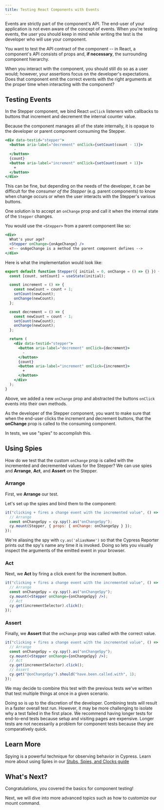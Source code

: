 ```yaml
---
title: Testing React Components with Events
---
```


Events are strictly part of the component's API. The end-user of your
application is not even aware of the concept of events. When you're testing
events, the _user_ you should keep in mind while writing the test is the
developer who will use your component.

You want to test the API contract of the component -- in React, a component's
API consists of props and, **if necessary**, the surrounding component
hierarchy.

When you interact with the component, you should still do so as a user would;
however, your assertions focus on the developer's expectations. Does that
component emit the correct events with the right arguments at the proper time
when interacting with the component?

## Testing Events

In the Stepper component, we bind React `onClick` listeners with callbacks to
buttons that increment and decrement the internal counter value.

Because the component manages all of the state internally, it is opaque to the
developer or parent component consuming the Stepper.

```jsx
<div data-testid="stepper">
  <button aria-label="decrement" onClick={setCount(count - 1)}>
    -
  </button>
  {count}
  <button aria-label="increment" onClick={setCount(count + 1)}>
    +
  </button>
</div>
```

This can be fine, but depending on the needs of the developer, it can be
difficult for the _consumer of the Stepper_ (e.g. parent components) to know
when change occurs or when the user interacts with the Stepper's various
buttons.

One solution is to accept an `onChange` prop and call it when the internal state
of the `Stepper` changes.

You would use the `<Stepper>` from a parent component like so:

```jsx
<div>
  What's your age?
  <Stepper onChange={onAgeChange} />
  <!-- onAgeChange is a method the parent component defines -->
</div>
```

Here is what the implementation would look like:

<Tabs>

<TabItem value="Stepper.jsx" active>

```jsx
export default function Stepper({ initial = 0, onChange = () => {} }) {
  const [count, setCount] = useState(initial);

  const increment = () => {
    const newCount = count + 1;
    setCount(newCount);
    onChange(newCount);
  };

  const decrement = () => {
    const newCount = count - 1;
    setCount(newCount);
    onChange(newCount);
  };

  return (
    <div data-testid="stepper">
      <button aria-label="decrement" onClick={decrement}>
        -
      </button>
      {count}
      <button aria-label="increment" onClick={increment}>
        +
      </button>
    </div>
  );
}
```

</TabItem>
</Tabs>

Above, we added a new `onChange` prop and abstracted the buttons `onClick`
events into their own methods.

As the developer of the Stepper component, you want to make sure that when the
end-user clicks the increment and decrement buttons, that the **onChange** prop
is called to the consuming component.

In tests, we use "spies" to accomplish this.

## Using Spies

How do we test that the custom `onChange` prop is called with the incremented
and decremented values for the Stepper? We can use spies and **Arrange**,
**Act**, and **Assert** on the Stepper.

### Arrange

First, we **Arrange** our test.

Let's set up the spies and bind them to the component:

<Tabs>
<TabItem value="Stepper.cy.jsx" active>

```jsx
it("clicking + fires a change event with the incremented value", () => {
  // Arrange
  const onChangeSpy = cy.spy().as("onChangeSpy");
  cy.mount(Stepper, { props: { onChange: onChangeSpy } });
});
```

</TabItem>
</Tabs>

<alert type="info">

We're aliasing the spy with `cy.as('aliasName')` so that the Cypress Reporter
prints out the spy's name any time it is invoked. Doing so lets you visually
inspect the arguments of the emitted event in your browser.

</alert>

### Act

Next, we **Act** by firing a click event for the increment button.

<Tabs>
<TabItem value="Stepper.cy.jsx" active>

```jsx
it("clicking + fires a change event with the incremented value", () => {
  // Arrange
  const onChangeSpy = cy.spy().as("onChangeSpy");
  cy.mount(<Stepper onChange={onChangeSpy} />);
  // Act
  cy.get(incrementSelector).click();
});
```

</TabItem>
</Tabs>

### Assert

Finally, we **Assert** that the `onChange` prop was called with the correct
value.

<Tabs>
<TabItem value="Stepper.cy.jsx" active>

```jsx
it("clicking + fires a change event with the incremented value", () => {
  // Arrange
  const onChangeSpy = cy.spy().as("onChangeSpy");
  cy.mount(<Stepper onChange={onChangeSpy} />);
  // Act
  cy.get(incrementSelector).click();
  // Assert
  cy.get("@onChangeSpy").should("have.been.called.with", 1);
});
```

</TabItem>
</Tabs>

We may decide to combine this test with the previous tests we've written that
test multiple things at once in a given scenario.

Doing so is up to the discretion of the developer. Combining tests will result
in a faster overall test run. However, it may be more challenging to isolate why
a test failed in the first place. We recommend having longer tests for
end-to-end tests because setup and visiting pages are expensive. Longer tests
are not necessarily a problem for component tests because they are comparatively
quick.

## Learn More

Spying is a powerful technique for observing behavior in Cypress. Learn more
about using Spies in our
[Stubs, Spies, and Clocks guide](/guides/guides/stubs-spies-and-clocks)

## What's Next?

Congratulations, you covered the basics for component testing!

Next, we will dive into more advanced topics such as how to customize our mount
command.

